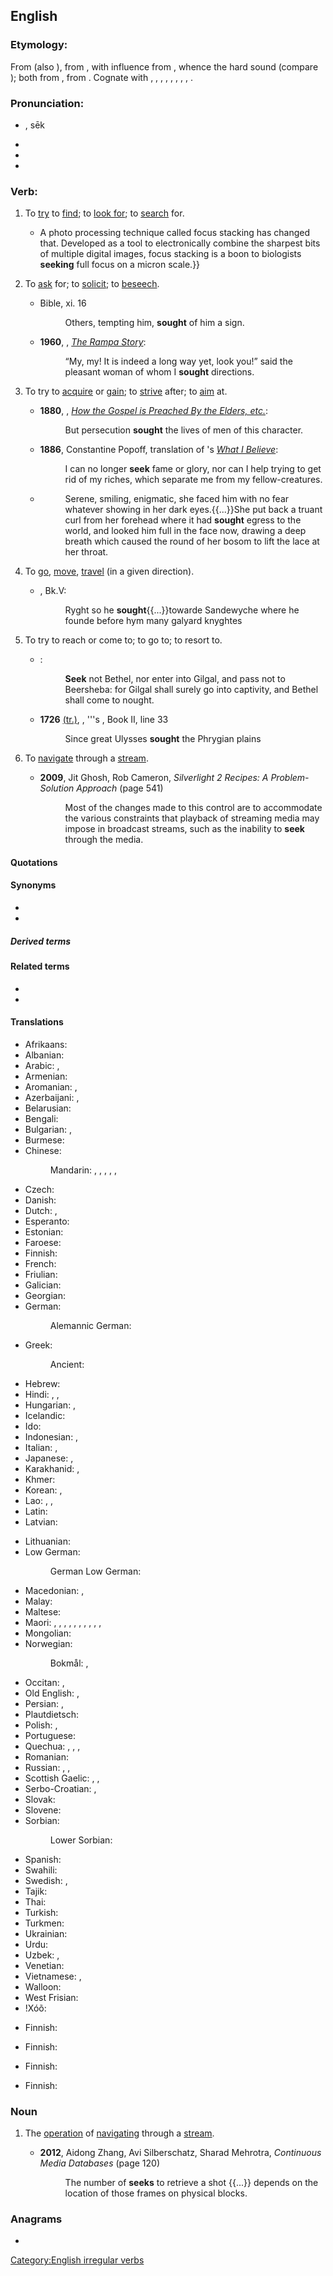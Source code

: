 {{also|sek}}
==English==

===Etymology:===
{{PIE root|en|seh₂g}}
From {{inh|en|enm|seken}} (also {{m|enm|sechen}}), from {{inh|en|ang|sēċan}}, with influence from {{der|en|non|sœkja}}, whence the hard {{IPAchar|/k/}} sound (compare {{m|en|beseech}}); both from {{inh|en|gem-pro|*sōkijaną||to seek}}, from {{der|en|ine-pro|*seh₂g-||to seek out}}. Cognate with {{cog|fy|sykje}}, {{cog|nds|söken}}, {{cog|nl|zoeken}}, {{cog|de|suchen}}, {{cog|da|søge}}, {{cog|is|sækja}}, {{cog|nb|søke}}, {{cog|nn|søkja}}, {{cog|sv|söka}}.

===Pronunciation:===
* {{IPA|/siːk/|lang=en}}, sēk
* {{audio|en-us-seek.ogg|Audio (US)|lang=en}}
* {{homophones|lang=en|Sikh}}
* {{rhymes|iːk|lang=en}}

===Verb:===
{{en-verb|seeks|seeking|sought}}

# {{lb|en|transitive}} To [[try]] to [[find]]; to [[look for]]; to [[search]] for.
#: {{ux|en|I '''seek''' wisdom.}}
#* {{quote-magazine|year=2013|month=July-August|author=[http://www.americanscientist.org/authors/detail/catherine-clabby Catherine Clabby]
|magazine={{w|American Scientist}}|title=[http://www.americanscientist.org/issues/pub/2013/4/focus-on-everything Focus on Everything]
|passage=Not long ago, it was difficult to produce photographs of tiny creatures with every part in focus.{{...}}A photo processing technique called focus stacking has changed that. Developed as a tool to electronically combine the sharpest bits of multiple digital images, focus stacking is a boon to biologists '''seeking''' full focus on a micron scale.}}
# {{lb|en|transitive}} To [[ask]] for; to [[solicit]]; to [[beseech]].
#: {{ux|en|I '''seek''' forgiveness through prayer.}}
#* Bible, {{w|Gospel of Luke|Luke}} xi. 16
#*: Others, tempting him, '''sought''' of him a sign.
#* '''1960''', {{w|Lobsang Rampa}}, ''[[s:The Rampa Story/Chapter Nine|The Rampa Story]]'':
#*: “My, my! It is indeed a long way yet, look you!” said the pleasant woman of whom I '''sought''' directions.
# {{lb|en|transitive}} To try to [[acquire]] or [[gain]]; to [[strive]] after; to [[aim]] at.
#: {{ux|en|I '''sought''' my fortune on the goldfields.}}
#* '''1880''', {{w|George Q. Cannon}}, ''[[s:Journal of Discourses/Volume 23/How the Gospel is Preached By the Elders, etc.|How the Gospel is Preached By the Elders, etc.]]'':
#*: But persecution '''sought''' the lives of men of this character.
#* '''1886''', Constantine Popoff, translation of {{w|Leo Tolstoy}}'s ''[[s:What I Believe (Tolstoy)/Chapter 12|What I Believe]]'':
#*: I can no longer '''seek''' fame or glory, nor can I help trying to get rid of my riches, which separate me from my fellow-creatures.
#* {{RQ:EHough PrqsPrc|I|0045}}
#*: Serene, smiling, enigmatic, she faced him with no fear whatever showing in her dark eyes.{{...}}She put back a truant curl from her forehead where it had '''sought''' egress to the world, and looked him full in the face now, drawing a deep breath which caused the round of her bosom to lift the lace at her throat.
# {{lb|en|intransitive|obsolete}} To [[go]], [[move]], [[travel]] (in a given direction).
#: {{ux|en|When the alarm went off I '''sought''' the exit in a panic.}}
#* {{RQ:Mlry MrtArthr1}}, Bk.V:
#*: Ryght so he '''sought'''{{...}}towarde Sandewyche where he founde before hym many galyard knyghtes
# {{lb|en|transitive}} To try to reach or come to; to go to; to resort to.
#* {{RQ:Authorized Version|Amos|5|5}}:
#*: '''Seek''' not Bethel, nor enter into Gilgal, and pass not to Beersheba: for Gilgal shall surely go into captivity, and Bethel shall come to nought.
#* '''1726''' [http://books.google.com.au/books?id=0CYg_SkcUEEC (tr.)], {{w|Alexander Pope}}, ''{{w|Homer}}'s {{w|Odyssey}}, Book&nbsp;II, line&nbsp;33
#*: Since great Ulysses '''sought''' the Phrygian plains
# {{lb|en|intransitive|computing}} To [[navigate]] through a [[stream]].
#: {{synonyms|en|scrub}}
#* '''2009''', Jit Ghosh, ‎Rob Cameron, ''Silverlight 2 Recipes: A Problem-Solution Approach'' (page 541)
#*: Most of the changes made to this control are to accommodate the various constraints that playback of streaming media may impose in broadcast streams, such as the inability to '''seek''' through the media.

====Quotations====
{{seeMoreCites|lang=en}}

====Synonyms====
* {{l|en|look for}}
* {{l|en|search}}

=====Derived terms=====
{{der4|lang=en|{{l|en|aseek}}
|{{l|en|beseek}}
|{{l|en|forseek}}
|{{l|en|foreseek}}
|{{l|en|misseek}}
|{{l|en|outseek}}
|{{l|en|seek out}}
|{{l|en|underseek}}
|{{l|en|upseek}}
}}

====Related terms====
* {{l|en|hide and seek}}
* {{l|en|seeker}}

====Translations====
{{trans-top|to try to find}}
* Afrikaans: {{t+|af|soek}}
* Albanian: {{t+|sq|kërkoj}}
* Arabic: {{t+|ar|بَحَثَ}}, {{t|ar|فَتَّشَ}}
* Armenian: {{t+|hy|փնտրել}}
* Aromanian: {{t+|rup|caftu}}, {{t|rup|tser}}
* Azerbaijani: {{t+|az|axtarmaq}}, {{t|az|aramaq}}
* Belarusian: {{t|be|шука́ць|impf}}
* Bengali: {{t+|bn|খোঁজা|tr=khõja|sc=Beng}}
* Bulgarian: {{t+|bg|тъ́рся|impf}}, {{t|bg|тараша|sc=Cyrl}}
* Burmese: {{t+|my|ရှာ|tr=sha}}
* Chinese:
*: Mandarin: {{t+|cmn|找|tr=zhǎo|sc=Hani}}, {{t+|cmn|找尋|sc=Hani}}, {{t+|cmn|找寻|tr=zhǎoxún|sc=Hani}}, {{t+|cmn|尋找|sc=Hani}}, {{t+|cmn|寻找|tr=xúnzhǎo|sc=Hani}}, {{t+|cmn|搜索|tr=sōusuǒ|sc=Hani}}
* Czech: {{t+|cs|hledat}}
* Danish: {{t+|da|søge}}
* Dutch: {{t+|nl|zoeken}}, {{t+|nl|nastreven}}
* Esperanto: {{t+|eo|serĉi}}
* Estonian: {{t+|et|otsima}}
* Faroese: {{t|fo|søkja}}
* Finnish: {{t+|fi|etsiä}}
* French: {{t+|fr|chercher}}
* Friulian: {{t|fur|cirî}}
* Galician: {{t|gl|buscar}}
* Georgian: {{t+|ka|ძებნა}}
* German: {{t+|de|suchen}}
*: Alemannic German: {{t|gsw|sueche}}
* Greek: {{t+|el|ζητώ}}
*: Ancient: {{t|grc|ζητέω}}
* Hebrew: {{t+|he|חיפש|alt=חִפֵּשׂ|tr=khipés}}
* Hindi: {{t+|hi|ढूँढ़ना|tr=ḍhū̃ṛhnā}}, {{t+|hi|ढूँढना|tr=ḍhū̃ḍhnā|sc=Deva}}, {{t+|hi|खोजना|tr=khojnā|sc=Deva}}
* Hungarian: {{t+|hu|keres}}, {{t+|hu|kutat}}
* Icelandic: {{t+|is|leita}}
* Ido: {{t+|io|serchar}}
* Indonesian: {{t+|id|cari|alt=mencari}}, {{t+|id|cari|alt=mencari-cari}}
* Italian: {{t+|it|cercare}}, {{t+|it|ricercare}}
* Japanese: {{t|ja|探す|tr=[[さがす]], sagasu|sc=Jpan}}, {{t|ja|探し回る|tr=[[さがしまわる]], sagashi-mawaru|sc=Jpan}}
* Karakhanid: {{t|xqa|اِرْتاماكْ|tr=irtēmēk}}, {{t|xqa|اِسْتاماكْ|tr=istēmēk}}
* Khmer: {{t|km|ស្វែងរក|tr=svaeng rɔɔk|sc=Khmr}}
* Korean: {{t+|ko|찾다}}, {{t+|ko|추구|alt=추구하다}}
* Lao: {{t|lo|ຫາ}}, {{t|lo|ຊອກ}}, {{t|lo|ຊອກຫາ}}
* Latin: {{t+|la|quaerō}}
* Latvian: {{t|lv|meklēt}}
{{trans-mid}}
* Lithuanian: {{t+|lt|ieškoti}}
* Low German:
*: German Low German: {{t+|nds-de|söken}}
* Macedonian: {{t|mk|бара|impf}}, {{t|mk|трага|impf}}
* Malay: {{t|ms|mencari}}
* Maltese: {{t|mt|fittex}}
* Maori: {{t|mi|auhaha}}, {{t|mi|haha}}, {{t|mi|kimi}}, {{t|mi|kimikimi}}, {{t|mi|rapa}}, {{t|mi|rapu}}, {{t|mi|rapurapu}}, {{t|mi|whakarapu }}, {{t|mi|pōrangi }}, {{t|mi|raparapa}}, {{t|mi|hāhau }}
* Mongolian: {{t-needed|mn}}
* Norwegian:
*: Bokmål: {{t+|no|søke}}, {{t+|no|lete}}
* Occitan: {{t+|oc|cercar}}, {{t+|oc|boscar}}
* Old English: {{t|ang|sēċan}}, {{t|ang|nēosian}}
* Persian: {{t+|fa|جستجو کردن|tr=jostoju kardan}}, {{t+|fa|جستن|tr=jostan|sc=fa-Arab}}
* Plautdietsch: {{t|pdt|sieekjen|alt=sieekjen no}}
* Polish: {{t+|pl|poszukiwać|impf}}, {{t+|pl|szukać|impf}}
* Portuguese: {{t+|pt|procurar}}
* Quechua: {{t|qu|ashiy}}, {{t+|qu|maskhay}}, {{t|qu|maskai}}, {{t|qu|aşii}}
* Romanian: {{t+|ro|căuta}}
* Russian: {{t+|ru|иска́ть|impf}}, {{t+|ru|разы́скивать|impf}}, {{t|ru|[[пыта́ться]] [[найти́]]|impf}}
* Scottish Gaelic: {{t|gd|lorg}}, {{t|gd|sir}}, {{t|gd|iarr}}
* Serbo-Croatian: {{t|sh|тра́жити|impf|sc=Cyrl}}, {{t+|sh|trážiti|impf}}
* Slovak: {{t+|sk|hľadať|impf}}
* Slovene: {{t+|sl|iskati|impf}}
* Sorbian:
*: Lower Sorbian: {{t|dsb|pytaś|impf}}
* Spanish: {{t+|es|buscar}}
* Swahili: {{t|sw|tafuta|alt=kutafuta}}
* Swedish: {{t+|sv|söka}}, {{t+|sv|leta}}
* Tajik: {{t|tg|ҷустуҷӯ кардан|sc=Cyrl}}
* Thai: {{t|th|มองหา}}
* Turkish: {{t+|tr|aramak}}
* Turkmen: {{t+|tk|agtarmak}}
* Ukrainian: {{t+|uk|шука́ти|impf}}
* Urdu: {{t|ur|ڈھونڈھنا|tr=ḍhū̃ḍhnā}}
* Uzbek: {{t+|uz|axtarmoq}}, {{t+|uz|qidirmoq}}
* Venetian: {{t|vec|risercar}}
* Vietnamese: {{t+|vi|tìm}}, {{t+|vi|tìm kiếm}}
* Walloon: {{t+|wa|cweri}}
* West Frisian: {{t+|fy|sykje}}
* ǃXóõ: {{t|nmn|ǃxáa}}
{{trans-bottom}}

{{trans-top|to ask for}}
* Finnish: {{t|fi|[[pyytää]] ([[jotakin]])}}
{{trans-mid}}
{{trans-bottom}}

{{trans-top|to try to acquire or gain}}
* Finnish: {{t|fi|[[tavoitella]] ([[jotakin]])}}
{{trans-mid}}
{{trans-bottom}}

{{trans-top|to travel (in a given direction)}}
* Finnish: {{t|fi|[[pyrkiä]] ([[jotakin]] [[kohti]])}}
{{trans-mid}}
{{trans-bottom}}

{{trans-top|to try to reach or come to}}
* Finnish: {{t|fi|[[pyrkiä]] ([[jonnekin]])}}
{{trans-mid}}
{{trans-bottom}}

===Noun===
{{en-noun}}

# {{lb|en|computing}} The [[operation]] of [[navigate|navigating]] through a [[stream]].
#* '''2012''', Aidong Zhang, ‎Avi Silberschatz, ‎Sharad Mehrotra, ''Continuous Media Databases'' (page 120)
#*: The number of '''seeks''' to retrieve a shot {{...}} depends on the location of those frames on physical blocks.

===Anagrams===
* {{anagrams|en|a=eeks|eeks|ekes|kees|seke|skee}}

[[Category:English irregular verbs]]
